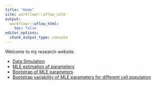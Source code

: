 ---
title: "Home"
site: workflowr::wflow_site
output:
  workflowr::wflow_html:
    toc: false
editor_options:
  chunk_output_type: console
---

Welcome to my research website.

* [Data Simulation](Data_simulation.html)
* [MLE estimation of parameters](MLE_estimates.html)
* [Bootstrap of MLE parameters](MLE_bootstrap.html)
* [Bootstrap variability of MLE parameters for different cell population](MLE_bootstrap_variability_by_sample_size.html)
